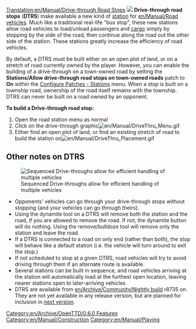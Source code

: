 [[Translation:en/Manual/Drive-through Road Stops]]
[[File:en/Manual/DriveThru Bus Stops.gif|left|]]
'''Drive-through road stops''' ('''DTRS''') make available a new kind of [[en/Manual/Stations|station]] for [[en/Manual/Road vehicles]].  Much like a traditional real-life "bus stop", these new stations allow road vehicles to load/unload passengers and [[en/Manual/Cargo|cargo]] simply by stopping by the side of the road, then continue along the road out the other side of the station.  These stations greatly increase the efficiency of road vehicles.

By default, a DTRS must be built either on an open plot of land, or on a stretch of road currently owned by the player.  However, you can enable the building of a drive-through on a town-owned road by setting the '''Stations/Allow drive-through road stops on town-owned roads''' patch to '''On''' within the [[en/Archive/Manual/Settings/Configuring patches/Stations|Configure Patches - Stations]] menu.  When a stop is built on a township road, ownership of the road itself remains with the township.  DTRS can never be built on a road owned by an opponent.


'''To build a Drive-through road stop:'''
#Open the road station menu as normal
#Click on the drive-through graphic[[File:en/Manual/DriveThru Menu.gif|none]]
#Either find an open plot of land, or find an existing stretch of road to build the station on[[File:en/Manual/DriveThru Placement.gif|none]]

==Other notes on DTRS==
[[File:en/Manual/DriveThru Multiple.gif|frame|Sequenced Drive-throughs allow for efficient handling of multiple vehicles]]
*Opponents' vehicles can go through your drive-through stops without stopping (and your vehicles can go through theirs).
*Using the dynamite tool on a DTRS will remove both the station and the road, if you are allowed to remove the road. If not, the dynamite button will do nothing.  Using the remove/bulldoze tool will remove only the station and leave the road.
*If a DTRS is connected to a road on only end (rather than both), the stop will behave like a default station (i.e. the vehicle will turn around to exit the stop.)
*If not scheduled to stop at a given DTRS, road vehicles will try to avoid driving through them if an alternate route is available.
*Several stations can be built in sequence, and road vehicles arriving at the station will automatically load at the furthest open location, leaving nearer stations open to later-arriving vehicles
*DTRS are available from [[en/Archive/Community/Nightly build]] r8735 on. They are not yet available in any release version, but are planned for inclusion in [[en/Archive/Lists/Roadmap 0.6|next version]].

[[Category:en/Archive/OpenTTD/0.6.0 Features]]
[[Category:en/Manual/Construction]]
[[Category:en/Manual/Playing]]